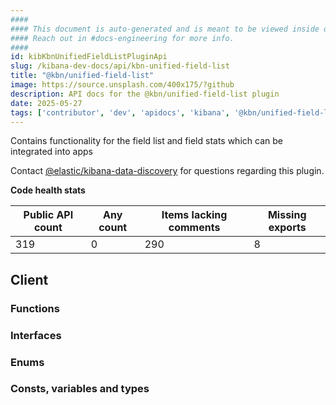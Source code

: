 ```yaml
---
####
#### This document is auto-generated and is meant to be viewed inside our experimental, new docs system.
#### Reach out in #docs-engineering for more info.
####
id: kibKbnUnifiedFieldListPluginApi
slug: /kibana-dev-docs/api/kbn-unified-field-list
title: "@kbn/unified-field-list"
image: https://source.unsplash.com/400x175/?github
description: API docs for the @kbn/unified-field-list plugin
date: 2025-05-27
tags: ['contributor', 'dev', 'apidocs', 'kibana', '@kbn/unified-field-list']
---
```


Contains functionality for the field list and field stats which can be integrated into apps

Contact [@elastic/kibana-data-discovery](https://github.com/orgs/elastic/teams/kibana-data-discovery) for questions regarding this plugin.

**Code health stats**

| Public API count  | Any count | Items lacking comments | Missing exports |
|-------------------|-----------|------------------------|-----------------|
| 319 | 0 | 290 | 8 |

## Client

### Functions
<DocDefinitionList data={kbnUnifiedFieldListObj.client.functions}/>

### Interfaces
<DocDefinitionList data={kbnUnifiedFieldListObj.client.interfaces}/>

### Enums
<DocDefinitionList data={kbnUnifiedFieldListObj.client.enums}/>

### Consts, variables and types
<DocDefinitionList data={kbnUnifiedFieldListObj.client.misc}/>

